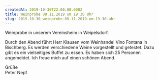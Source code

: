 ```yaml
---
createdAt: 2019-10-30T22:00:00.000Z
title: Weinprobe 08.11.2019 um 19:30 Uhr
slug: 2019-10-30_weinprobe-08-11-2019-um-19-30-uhr
---
```

Weinprobe in unserem Vereinsheim in Weipelsdorf.

Durch den Abend führt Herr Klausen vom Weinhandel Vino Fontana in Bischberg. Es werden verschiedene Weine vorgestellt und getestet. Dazu gibt es ein vielseitiges Buffet zu essen. Es haben
sich 25 Personen angemeldet. Ich freue mich auf einen schönen Abend.

Grüße  
Peter Nepf